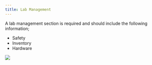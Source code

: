 ```yaml
---
title: Lab Management
---
```


A lab management section is required and should include the following information;

-   Safety
-   Inventory
-   Hardware


![](images/website.png)